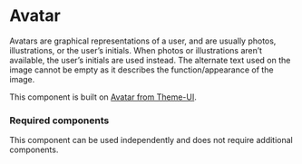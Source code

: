 
<Meta title="Components/Avatar/Avatar" />

# Avatar

Avatars are graphical representations of a user, and are usually photos, illustrations, or the user’s initials. When photos or illustrations aren’t available, the user’s initials are used instead. 
The alternate text used on the image cannot be empty as it describes the function/appearance of the image.

This component is built on [Avatar from Theme-UI](https://theme-ui.com/components/avatar/).

### Required components

This component can be used independently and does not require additional components.